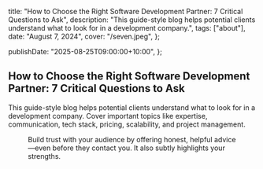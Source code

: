   title: "How to Choose the Right Software Development Partner: 7 Critical Questions to Ask",
  description: "This guide-style blog helps potential clients understand what to look for in a development company.",
  tags: ["about"],
  date: "August 7, 2024",
  cover: "/seven.jpeg",
};

  publishDate: "2025-08-25T09:00:00+10:00",
};

## How to Choose the Right Software Development Partner: 7 Critical Questions to Ask

This guide-style blog helps potential clients understand what to look for in a development company. Cover important topics like expertise, communication, tech stack, pricing, scalability, and project management.

<Figure
  src="/eight.jpeg"
  alt="MotherFuckers Been Doing Good till Tommorrow"
  width={500}
  height={500}
/>

Build trust with your audience by offering honest, helpful advice—even before they contact you. It also subtly highlights your strengths.